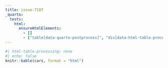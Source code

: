 ```yaml
---
title: issue-7187
_quarto:
  tests:
    html:
      ensureHtmlElements:
        - []
        - ["table[data-quarto-postprocess]", "div[data-html-table-processing]"]
---
```


```r
#| html-table-processing: none
#| echo: false
knitr::kable(cars, format = "html")
```


